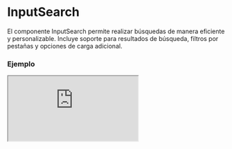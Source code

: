 # InputSearch

El componente InputSearch permite realizar búsquedas de manera eficiente y personalizable. Incluye soporte para resultados de búsqueda, filtros por pestañas y opciones de carga adicional.


### Ejemplo

<Iframe
  minHeightIframe="30dvh"
  src="https://fenextjs-component-storybook.vercel.app/iframe.html?args=&id=input-inputsearch--index&viewMode=story"
/>

### Importación

Para importar el componente InputSearch, se puede hacer desde fenextjs

```tsx copy
import { InputSearch } from "fenextjs";
```

### Parámetros

| Parámetro                    | Tipo                                                                                             | Requerido | Default                                 | Descripcion                                                                                |
| ---------------------------- | ------------------------------------------------------------------------------------------------ | --------- | --------------------------------------- | ------------------------------------------------------------------------------------------ |
| classNameSearch              | string                                                                                           | no        | ''                                      | Clase CSS para personalizar el contenedor del campo de búsqueda.                           |
| classNameSearchBg            | string                                                                                           | no        | ''                                      | Clase CSS para el fondo del campo de búsqueda.                                             |
| classNameSearchContentResult | string                                                                                           | no        | ''                                      | Clase CSS para el contenedor de resultados de búsqueda.                                    |
| classNameSearchResult        | string                                                                                           | no        | ''                                      | Clase CSS para los elementos de resultado de búsqueda.                                     |
| placeholder                  | string                                                                                           | no        | 'Search'                                | Texto que se muestra cuando el campo de búsqueda está vacío.                               |
| icon                         | ReactNode                                                                                        | no        | \<SVGSearch /\>                         | Ícono que se muestra en el campo de búsqueda.                                              |
| iconClear                    | ReactNode                                                                                        | no        | \<Close /\>                             | Ícono que se muestra para limpiar la búsqueda.                                             |
| onSearch                     | (value: string, tabFilter?: InputSearchTabFilterProps[]) =\> Promise\<InputSearchResultProps[]\> | no        | undefined                               | Función que se llama al realizar una búsqueda, pasando el valor y los filtros de pestañas. |
| onEnterSearch                | (value: string) =\> void                                                                         | no        | undefined                               | Función que se ejecuta al presionar Enter en el campo de búsqueda.                         |
| onClearSearch                | () =\> void                                                                                      | no        | undefined                               | Función que se ejecuta al limpiar el campo de búsqueda.                                    |
| onClickSearch                | (result: InputSearchResultProps) =\> void                                                        | no        | undefined                               | Función que se ejecuta al hacer click en un resultado de búsqueda.                         |
| useResult                    | boolean                                                                                          | no        | false                                   | Indica si se debe mostrar la lista de resultados de búsqueda.                              |
| useLoadMore                  | boolean                                                                                          | no        | true                                    | Indica si se debe permitir cargar más resultados.                                          |
| ButtonLoadMoreProps          | Omit\<ButtonProps, 'onClick'\>                                                                   | no        | \{ children: 'Load More' \}             | Propiedades para el botón de carga adicional.                                              |
| resultList                   | InputSearchResultProps[]                                                                         | no        | undefined                               | Lista de resultados de búsqueda que se muestran.                                           |
| resultEmpty                  | ReactNode                                                                                        | no        | \<Title tag='h4'\>Not Results\</Title\> | Contenido que se muestra cuando no hay resultados de búsqueda.                             |
| resultPreSearch              | ReactNode                                                                                        | no        | \<Title tag='h4'\>Search\</Title\>      | Contenido que se muestra antes de realizar una búsqueda.                                   |
| listTabFilter                | InputSearchTabFilterProps[]                                                                      | no        | []                                      | Lista de filtros por pestañas que se pueden aplicar a la búsqueda.                         |
| defaultTabFilterSelected     | InputSearchTabFilterProps[]                                                                      | no        | []                                      | Lista de filtros por pestañas seleccionados por defecto.                                   |
| onChangeTabFilterSelected    | (selected: InputSearchTabFilterProps[]) =\> void                                                 | no        | undefined                               | Función que se ejecuta al cambiar los filtros por pestañas seleccionados.                  |

### Storybook

Para ver el storybook del componente lo puede hacer con este [link](https://fenextjs-component-storybook.vercel.app/?path=/story/input-inputsearch--index)

### Usos

- Búsqueda básica

```tsx copy
<InputSearch onSearch={async (value) => await fetchResults(value)} />
```

- Búsqueda con carga de más resultados

```tsx copy
<InputSearch
  onSearch={async (value) => await fetchResults(value)}
  useLoadMore={true}
/>
```

- Búsqueda con filtros por pestañas

```tsx copy
<InputSearch
  onSearch={async (value) => await fetchResults(value)}
  useTabFilter={true}
  listTabFilter={[{ id: "tab1", text: "Tab 1" }]}
/>
```
